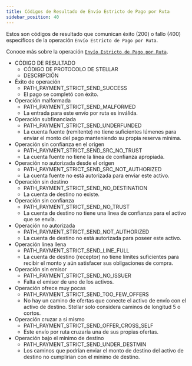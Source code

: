 ```yaml
---
title: Códigos de Resultado de Envío Estricto de Pago por Ruta
sidebar_position: 40
---
```



Estos son códigos de resultado que comunican éxito (200) o fallo (400) específicos de la operación `Envío Estricto de Pago por Ruta`.

Conoce más sobre la operación [`Envío Estricto de Pago por Ruta`](../../../../../../../learn/fundamentals/transactions/list-of-operations.mdx#path-payment-strict-send).

<AttributeTable>

- CÓDIGO DE RESULTADO
  - CÓDIGO DE PROTOCOLO DE STELLAR
  - DESCRIPCIÓN
- Éxito de operación
  - PATH_PAYMENT_STRICT_SEND_SUCCESS
  - El pago se completó con éxito.
- Operación malformada
  - PATH_PAYMENT_STRICT_SEND_MALFORMED
  - La entrada para este envío por ruta es inválida.
- Operación subfinanciada
  - PATH_PAYMENT_STRICT_SEND_UNDERFUNDED
  - La cuenta fuente (remitente) no tiene suficientes lúmenes para enviar el monto del pago manteniendo su propia reserva mínima.
- Operación sin confianza en el origen
  - PATH_PAYMENT_STRICT_SEND_SRC_NO_TRUST
  - La cuenta fuente no tiene la línea de confianza apropiada.
- Operación no autorizada desde el origen
  - PATH_PAYMENT_STRICT_SEND_SRC_NOT_AUTHORIZED
  - La cuenta fuente no está autorizada para enviar este activo.
- Operación sin destino
  - PATH_PAYMENT_STRICT_SEND_NO_DESTINATION
  - La cuenta de destino no existe.
- Operación sin confianza
  - PATH_PAYMENT_STRICT_SEND_NO_TRUST
  - La cuenta de destino no tiene una línea de confianza para el activo que se envía.
- Operación no autorizada
  - PATH_PAYMENT_STRICT_SEND_NOT_AUTHORIZED
  - La cuenta de destino no está autorizada para poseer este activo.
- Operación línea llena
  - PATH_PAYMENT_STRICT_SEND_LINE_FULL
  - La cuenta de destino (receptor) no tiene límites suficientes para recibir el monto y aún satisfacer sus obligaciones de compra.
- Operación sin emisor
  - PATH_PAYMENT_STRICT_SEND_NO_ISSUER
  - Falta el emisor de uno de los activos.
- Operación ofrece muy pocas
  - PATH_PAYMENT_STRICT_SEND_TOO_FEW_OFFERS
  - No hay un camino de ofertas que conecte el activo de envío con el activo de destino. Stellar solo considera caminos de longitud 5 o cortos.
- Operación cruzar a sí mismo
  - PATH_PAYMENT_STRICT_SEND_OFFER_CROSS_SELF
  - Este envío por ruta cruzaría una de sus propias ofertas.
- Operación bajo el mínimo de destino
  - PATH_PAYMENT_STRICT_SEND_UNDER_DESTMIN
  - Los caminos que podrían enviar el monto de destino del activo de destino no cumplirían con el mínimo de destino.

</AttributeTable>
